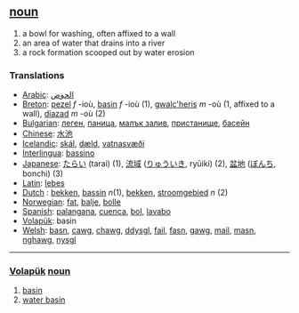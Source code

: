 == [[noun]] ==
# a bowl for washing, often affixed to a wall
# an area of water that drains into a river
# a rock formation scooped out by water erosion

=== Translations ===
*[[Arabic]]: [[الحوض]]
*[[Breton]]: [[pezel]] ''f'' -ioù, [[basin]] ''f'' -ioù (1), [[gwalc'heris]] ''m'' -où (1, affixed to a wall), [[diazad]] ''m'' -où (2)
*[[Bulgarian]]: [[леген]], [[паница]], [[малък залив]], [[пристанище]], [[басейн]]
*[[Chinese]]: [[水池 ]]
*[[Icelandic]]: [[skál]], [[dæld]], [[vatnasvæði]]
*[[Interlingua]]: [[bassino]]
*[[Japanese]]: [[たらい]] (tarai) (1), [[流域]] ([[りゅういき]], ryūiki) (2), [[盆地]] ([[ぼんち]], bonchi) (3)
*[[Latin]]: [[lebes]]
*[[Dutch]] : [[bekken]], [[bassin]] ''n''(1), [[bekken]], [[stroomgebied]] ''n'' (2)
*[[Norwegian]]: [[fat]], [[balje]], [[bolle]]
*[[Spanish]]: [[palangana]], [[cuenca]], [[bol]], [[lavabo]]
*[[Volapük]]: basin
*[[Welsh]]: [[basn]], [[cawg]], [[chawg]], [[ddysgl]], [[fail]], [[fasn]], [[gawg]], [[mail]], [[masn]], [[nghawg]], [[nysgl]]

----

=== [[Volapük]]  [[noun]] === 
# [[basin]]
# [[water basin]]